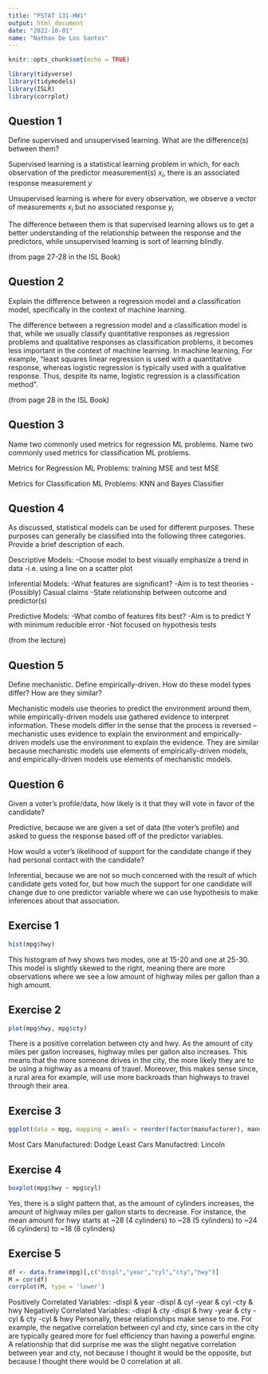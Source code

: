 ```yaml
---
title: "PSTAT 131-HW1"
output: html_document
date: "2022-10-01"
name: "Nathan De Los Santos"
---
```


```r
knitr::opts_chunk$set(echo = TRUE)
```

```r
library(tidyverse)
library(tidymodels)
library(ISLR)
library(corrplot)
```

## Question 1

Define supervised and unsupervised learning. What are the difference(s) between them?

Supervised learning is a statistical learning problem in which, for each observation of the predictor measurement(s) $x_i$, there is an associated response measurement $y$

Unsupervised learning is where for every observation, we observe a vector of measurements $x_i$ but no associated response $y_i$

The difference between them is that supervised learning allows us to get a better understanding of the relationship between the response and the predictors, while unsupervised learning is sort of learning blindly.

(from page 27-28 in the ISL Book)

## Question 2

Explain the difference between a regression model and a classification model, specifically in the context of machine learning.

The difference between a regression model and a classification model is that, while we usually classify quantitative responses as regression problems and qualitative responses as classification problems, it becomes less important in the context of machine learning. In machine learning, For example, "least squares linear regression is used with a quantitative response, whereas logistic regression is typically used with a qualitative response. Thus, despite its name, logistic regression is a classification method".

(from page 28 in the ISL Book)

## Question 3

Name two commonly used metrics for regression ML problems. Name two commonly used metrics for classification ML problems.

Metrics for Regression ML Problems: training MSE and test MSE

Metrics for Classification ML Problems: KNN and Bayes Classifier

## Question 4

As discussed, statistical models can be used for different purposes. These purposes can generally be classified into the following three categories. Provide a brief description of each.

Descriptive Models: 
-Choose model to best visually emphasize a trend in data
-i.e. using a line on a scatter plot

Inferential Models: 
-What features are significant? 
-Aim is to test theories
-(Possibly) Casual claims
-State relationship between outcome and predictor(s)

Predictive Models:
-What combo of features fits best?
-Aim is to predict Y with minimum reducible error
-Not focused on hypothesis tests

(from the lecture)

## Question 5

Define mechanistic. Define empirically-driven. How do these model types differ? How are they similar?

Mechanistic models use theories to predict the environment around them, while empirically-driven models use gathered evidence to interpret information. These models differ in the sense that the process is reversed -- mechanistic uses evidence to explain the environment and empirically-driven models use the environment to explain the evidence. They are similar because mechanistic models use elements of empirically-driven models, and empirically-driven models use elements of mechanistic models.

## Question 6

Given a voter’s profile/data, how likely is it that they will vote in favor of the candidate?

Predictive, because we are given a set of data (the voter's profile) and asked to guess the response based off of the predictor variables.

How would a voter’s likelihood of support for the candidate change if they had personal contact with the candidate?

Inferential, because we are not so much concerned with the result of which candidate gets voted for, but how much the support for one candidate will change due to one predictor variable where we can use hypothesis to make inferences about that association. 

## Exercise 1

```r
hist(mpg$hwy)
```
This histogram of hwy shows two modes, one at 15-20 and one at 25-30. This model is slightly skewed to the right, meaning there are more observations where we see a low amount of highway miles per gallon than a high amount.

## Exercise 2

```r
plot(mpg$hwy, mpg$cty)
```
There is a positive correlation between cty and hwy. As the amount of city miles per gallon increases, highway miles per gallon also increases. This means that the more someone drives in the city, the more likely they are to be using a highway as a means of travel. Moreover, this makes sense since, a rural area for example, will use more backroads than highways to travel through their area.

## Exercise 3

```r
ggplot(data = mpg, mapping = aes(x = reorder(factor(manufacturer), manufacturer, function(x) -length(x)))) + geom_bar() + coord_flip()
```
Most Cars Manufactured: Dodge
Least Cars Manufactred: Lincoln

## Exercise 4

```r
boxplot(mpg$hwy ~ mpg$cyl)
```
Yes, there is a slight pattern that, as the amount of cylinders increases, the amount of highway miles per gallon starts to decrease. For instance, the mean amount for hwy starts at ~28 (4 cylinders) to ~28 (5 cylinders) to ~24 (6 cylinders) to ~18 (8 cylinders)

## Exercise 5

```r
df <- data.frame(mpg)[,c("displ","year","cyl","cty","hwy")]
M = cor(df)
corrplot(M, type = 'lower')
```
Positively Correlated Variables:
-displ & year
-displ & cyl
-year & cyl
-cty & hwy
Negatively Correlated Variables:
-displ & cty
-displ & hwy
-year & cty
-cyl & cty
-cyl & hwy
Personally, these relationships make sense to me. For example, the negative correlation between cyl and cty, since cars in the city are typically geared more for fuel efficiency than having a powerful engine. A relationship that did surprise me was the slight negative correlation between year and cty, not because I thought it would be the opposite, but because I thought there would be 0 correlation at all.
